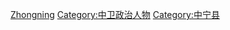 [[Category:宁夏回族自治区县委书记|Zhongning]]
[[Category:中卫政治人物|Category:中卫政治人物]]
[[Category:中宁县|Category:中宁县]]